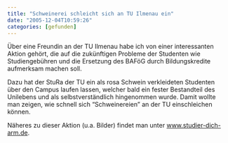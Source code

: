 ```yaml
---
title: "Schweinerei schleicht sich an TU Ilmenau ein"
date: "2005-12-04T10:59:26"
categories: [gefunden]
---
```


Über eine Freundin an der TU Ilmenau habe ich von einer interessanten Aktion gehört, die auf die zukünftigen Probleme der Studenten wie Studiengebühren und die Ersetzung des BAFöG durch Bildungskredite aufmerksam machen soll.

Dazu hat der StuRa der TU ein als rosa Schwein verkleideten Studenten über den Campus laufen lassen, welcher bald ein fester Bestandteil des Unilebens und als selbstverständlich hingenommen wurde. Damit wollte man zeigen, wie schnell sich "Schweinereien" an der TU einschleichen können.

Näheres zu dieser Aktion (u.a. Bilder) findet man unter [www.studier-dich-arm.de](http://www.studier-dich-arm.de/).
